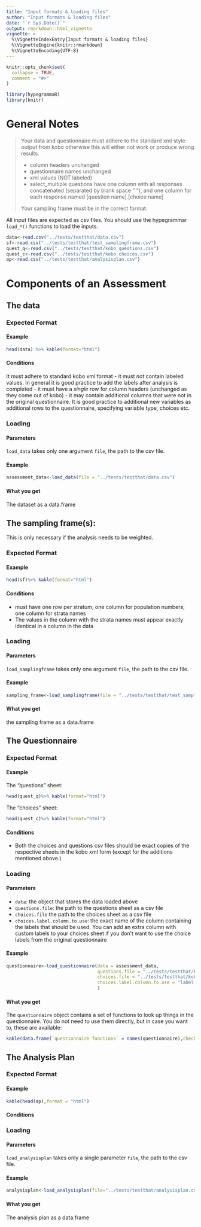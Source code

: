 ```yaml
---
title: "Input formats & loading files"
author: "Input formats & loading files"
date: "`r Sys.Date()`"
output: rmarkdown::html_vignette
vignette: >
  %\VignetteIndexEntry{Input formats & loading files}
  %\VignetteEngine{knitr::rmarkdown}
  %\VignetteEncoding{UTF-8}
---
```


```r
knitr::opts_chunk$set(
  collapse = TRUE,
  comment = "#>"
)

library(hypegrammaR)
library(knitr)

```

# General Notes


> Your data and questionnaire must adhere to the standard xml style output from kobo otherwise this will either not work or produce wrong results.
>
> - column headers unchanged
> - questionnaire names unchanged
> - xml values (NOT labeled)
> - select_multiple questions have one column with all responses concatenated (separated by blank space " "), and one column for each response named [question name].[choice name]
>
> Your sampling frame must be in the correct format:
>

All input files are expected as csv files.
You should use the hypegrammar `load_*()` functions to load the inputs.

```r
data<-read.csv("../tests/testthat/data.csv")
sf<-read.csv("../tests/testthat/test_samplingframe.csv")
quest_q<-read.csv("../tests/testthat/kobo questions.csv")
quest_c<-read.csv("../tests/testthat/kobo choices.csv")
ap<-read.csv("../tests/testthat/analysisplan.csv")
```

# Components of an Assessment

## The data

### Expected Format

#### Example

```r
head(data) %>% kable(format="html")
```

#### Conditions

It must adhere to standard kobo xml format
- it must _not_ contain labeled values. In general it is good practice to add the labels after analysis is completed
- it must have a _single_ row for column headers (unchanged as they come out of kobo)
- it may contain additional columns that were not in the original questionnaire. It is good practice to additional new variables as additional rows to the questionnaire, specifying variable type, choices etc.

### Loading

#### Parameters

`load_data` takes only one argument `file`, the path to the csv file. 

#### Example

```r
assessment_data<-load_data(file = "../tests/testthat/data.csv")
```

#### What you get
The dataset as a data.frame




## The sampling frame(s):

This is only necessary if the analysis needs to be weighted.

### Expected Format

#### Example

```r
head(sf)%>% kable(format="html")
```

#### Conditions

- must have one row per stratum; one column for population numbers; one column for strata names
- The values in the column with the strata names must appear exactly identical in a column in the data

### Loading

#### Parameters
`load_samplingframe` takes only one argument `file`, the path to the csv file. 

#### Example

```r
sampling_frame<-load_samplingframe(file = "../tests/testthat/test_samplingframe.csv")
```

#### What you get
the sampling frame as a data.frame

## The Questionnaire

### Expected Format

#### Example

The "questions" sheet:
```r
head(quest_q)%>% kable(format="html")
```

The "choices" sheet:
```r
head(quest_c)%>% kable(format="html")
```

#### Conditions

- Both the choices and questions csv files should be exact copies of the respective sheets in the kobo xml form (except for the additions mentioned above.)

### Loading
#### Parameters
- `data`: the object that stores the data loaded above
- `questions.file`: the path to the questions sheet as a csv file
- `choices.file` the path to the choices sheet as a csv file
- `choices.label.column.to.use`: the exact name of the column containing the labels that should be used. You can add an extra column with custom labels to your choices sheet if you don't want to use the choice labels from the original questionnaire

#### Example

```r

questionnaire<-load_questionnaire(data = assessment_data,
                                  questions.file = "../tests/testthat/kobo questions.csv",
                                  choices.file = "../tests/testthat/kobo choices.csv",
                                  choices.label.column.to.use = "label::English"
                                  )

```

#### What you get
The `questionnaire` object contains a set of functions to look up things in the questionnaire. You do not need to use them directly, but in case you want to, these are available:
```r
kable(data.frame(`questionnaire functions` = names(questionnaire),check.names = F)) 
```

## The Analysis Plan

### Expected Format

#### Example
```r
kable(head(ap),format = "html")
```
#### Conditions

### Loading

#### Parameters
`load_analysisplan` takes only a single parameter `file`, the path to the csv file.

#### Example
```r
analysisplan<-load_analysisplan(file="../tests/testthat/analysisplan.csv")
```

#### What you get
The analysis plan as a data.frame

